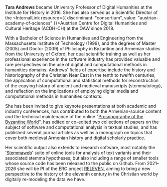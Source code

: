 **Tara Andrews** became University Professor of Digital Humanities at the Institute for History in 2016. She has also served as a Scientific Director of the <InternalLink resource={{ discriminant: "consortium", value: "austrian-academy-of-sciences" }}>Austrian Centre for Digital Humanities and Cultural Heritage</InternalLink> (ACDH-CH) at the ÖAW since 2018.

With a Bachelor of Science in Humanities and Engineering from the Massachusetts Institute of Technology (1999), and the degrees of Master (2005) and Doctor (2009) of Philosophy in Byzantine and Armenian studies from the University of Oxford, her dual scientific training as well as her professional experience in the software industry has provided valuable and rare perspectives on the use of digital and computational methods in humanities domains. Andrews' fields of expertise include the history and historiography of the Christian Near East in the tenth to twelfth centuries, the application of computational and statistical methods for reconstruction of the copying history of ancient and medieval manuscripts (stemmatology), and reflection on the implications of employing digital media and computational methods in humanities contexts.

She has been invited to give keynote presentations at both academic and industry conferences, has contributed to both the Armenian-source content and the technical maintenance of the online "[Prosopography of the Byzantine World](https://pbw2016.kdl.kcl.ac.uk/browse/)", has edited or co-edited two collections of papers on the subject of software and computational analysis in textual studies, and has published several journal articles as well as a monograph on topics that cover both medieval Armenian history and digital scholarly practice.

Her scientific output also extends to research software, most notably the '[Stemmaweb](https://stemmaweb.net/)' suite of online tools for analysis of text variants and their associated stemma hypotheses, but also including a range of smaller tools whose source code has been released to the public on Github. From 2021–2026 she will be PI of the ERC project [RELEVEN](https://releven.univie.ac.at/), aiming to bring a new perspective to the history of the eleventh century in the Christian world by digitally re-modeling the data we have.
